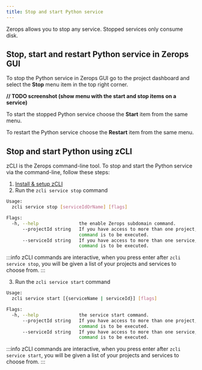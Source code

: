 ```yaml
---
title: Stop and start Python service
---
```


Zerops allows you to stop any service. Stopped services only consume disk.

## Stop, start and restart Python service in Zerops GUI
To stop the Python service in Zerops GUI go to the project dashboard and select the **Stop** menu item in the top right corner.

**// TODO screenshot (show menu with the start and stop items on a service)**

To start the stopped Python service choose the **Start** item from the same menu.

To restart the Python service choose the **Restart** item from the same menu.

## Stop and start Python using zCLI
zCLI is the Zerops command-line tool. To stop and start the Python service via the command-line, follow these steps:
1. [Install & setup zCLI](/references/cli)
2. Run the `zcli service stop` command  

```sh
Usage:
  zcli service stop [serviceIdOrName] [flags]

Flags:
  -h, --help               the enable Zerops subdomain command.
      --projectId string   If you have access to more than one project, you must specify the project ID for which the
                           command is to be executed.
      --serviceId string   If you have access to more than one service, you must specify the service ID for which the
                           command is to be executed.
```

:::info
zCLI commands are interactive, when you press enter after `zcli service stop`, you will be given a list of your projects and services to choose from.
:::

3. Run the `zcli service start` command  
```sh
Usage:
  zcli service start [{serviceName | serviceId}] [flags]

Flags:
  -h, --help               the service start command.
      --projectId string   If you have access to more than one project, you must specify the project ID for which the
                           command is to be executed.
      --serviceId string   If you have access to more than one service, you must specify the service ID for which the
                           command is to be executed.
```
:::info
zCLI commands are interactive, when you press enter after `zcli service start`, you will be given a list of your projects and services to choose from.
:::
